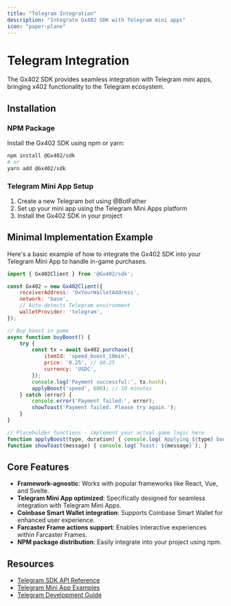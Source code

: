 ```yaml
---
title: "Telegram Integration"
description: "Integrate Gx402 SDK with Telegram mini apps"
icon: "paper-plane"
---
```


# Telegram Integration

The Gx402 SDK provides seamless integration with Telegram mini apps, bringing x402 functionality to the Telegram ecosystem.

## Installation

### NPM Package

Install the Gx402 SDK using npm or yarn:

```bash
npm install @Gx402/sdk
# or
yarn add @Gx402/sdk
```

### Telegram Mini App Setup

1. Create a new Telegram bot using @BotFather
2. Set up your mini app using the Telegram Mini Apps platform
3. Install the Gx402 SDK in your project

## Minimal Implementation Example

Here's a basic example of how to integrate the Gx402 SDK into your Telegram Mini App to handle in-game purchases.

```javascript
import { Gx402Client } from '@Gx402/sdk';

const Gx402 = new Gx402Client({
    receiverAddress: 'OxYourWalletAddress',
    network: 'base',
    // Auto-detects Telegram environment
    walletProvider: 'telegram',
});

// Buy boost in game
async function buyBoost() {
    try {
        const tx = await Gx402.purchase({
            itemId: 'speed_boost_10min',
            price: '0.25', // $0.25
            currency: 'USDC',
        });
        console.log('Payment successful:', tx.hash);
        applyBoost('speed', 600); // 10 minutes
    } catch (error) {
        console.error('Payment failed:', error);
        showToast('Payment failed. Please try again.');
    }
}

// Placeholder functions - implement your actual game logic here
function applyBoost(type, duration) { console.log(`Applying ${type} boost for ${duration} seconds.`); }
function showToast(message) { console.log(`Toast: ${message}`); }
```

## Core Features

*   **Framework-agnostic**: Works with popular frameworks like React, Vue, and Svelte.
*   **Telegram Mini App optimized**: Specifically designed for seamless integration with Telegram Mini Apps.
*   **Coinbase Smart Wallet integration**: Supports Coinbase Smart Wallet for enhanced user experience.
*   **Farcaster Frame actions support**: Enables interactive experiences within Farcaster Frames.
*   **NPM package distribution**: Easily integrate into your project using npm.


## Resources

- [Telegram SDK API Reference](/api-reference/telegram-sdk)
- [Telegram Mini App Examples](https://github.com/Gx402/telegram-examples)
- [Telegram Development Guide](/platforms/telegram/development)